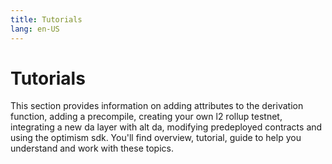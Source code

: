 ```yaml
---
title: Tutorials
lang: en-US
---
```



# Tutorials

This section provides information on adding attributes to the derivation function, adding a precompile, creating your own l2 rollup testnet, integrating a new da layer with alt da, modifying predeployed contracts and using the optimism sdk. You'll find overview, tutorial, guide to help you understand and work with these topics.

<Cards>
  <Card title="Adding attributes to the derivation function" href="/builders/chain-operators/tutorials/adding-derivation-attributes" />

  <Card title="Adding a precompile" href="/builders/chain-operators/tutorials/adding-precompiles" />

  <Card title="Creating your own l2 rollup testnet" href="/builders/chain-operators/tutorials/create-l2-rollup" />

  <Card title="Integrating a new da layer with alt Da" href="/builders/chain-operators/tutorials/integrating-da-layer" />

  <Card title="Modifying predeployed contracts" href="/builders/chain-operators/tutorials/modifying-predeploys" />

  <Card title="Using the optimism sdk" href="/builders/chain-operators/tutorials/sdk" />
</Cards>
